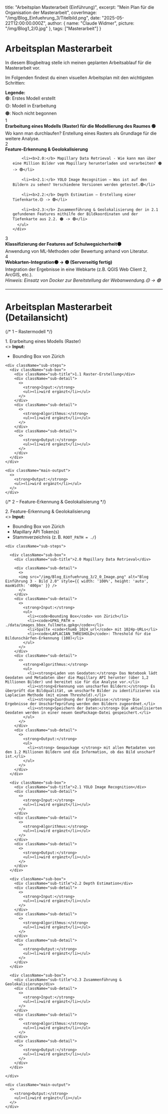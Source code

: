   title: "Arbeitsplan Masterarbeit (Einführung)",
  excerpt: "Mein Plan für die Organisation der Masterarbeit",
  coverImage: "/img/Blog_Einfuehrung_3/Titelbild.png",
  date: "2025-05-22T12:00:00.000Z",
  author: {
    name: "Claude Widmer",
    picture: "/img/Blog1_2/0.jpg"
  },
  tags: ["Masterarbeit"]
}

# Arbeitsplan Masterarbeit

In diesem Blogbeitrag stelle ich meinen geplanten Arbeitsablauf für die Masterarbeit vor.

Im Folgenden findest du einen visuellen Arbeitsplan mit den wichtigsten Schritten:
<div className="timeline-legend">
  <b>Legende:</b><br />
  <span></span> 🟢: Erstes Modell erstellt<br />
  <span></span> 🟡: Modell in Erarbeitung<br />
  <span></span> 🟠: Noch nicht begonnen
</div>


<div className="timeline-container">

  <div className="timeline-step">
    <div className="timeline-number">1</div>
    <div className="timeline-box">
      <b>Erarbeitung eines Modells (Raster) für die Modellierung des Raumes 🟢 </b><br />
      Wo kann man durchlaufen? Erstellung eines Rasters als Grundlage für die weitere Analyse.
    </div>
  </div>

  <div className="timeline-step">
    <div className="timeline-number">2</div>
    <div className="timeline-box">
      <b>Feature-Erkennung & Geolokalisierung</b>
      <ul>

        <li><b>2.0:</b> Mapillary Data Retrieval - Wie kann man über eine Million Bilder vom Mapillary herunterladen und verarbeiten? 🟠 -> 🟢</li>

        <li><b>2.1:</b> YOLO Image Recognition – Was ist auf den Bildern zu sehen? Verschiedene Versionen werden getestet.🟢</li>

        <li><b>2.2:</b> Depth Estimation – Erstellung einer Tiefenkarte.🟡 -> 🟢</li>

        <li><b>2.3:</b> Zusammenführung & Geolokalisierung der in 2.1 gefundenen Features mithilfe der Bildkoordinaten und der Tiefenkarte aus 2.2. 🟠 -> 🟢</li>
      </ul>
    </div>
  </div>

  <div className="timeline-step">
    <div className="timeline-number">3</div>
    <div className="timeline-box">
      <b>Klassifizierung der Features auf Schulwegsicherheit🟠</b><br />
      Anwendung von ML-Methoden oder Bewertung anhand von Literatur.
    </div>
  </div>

  <div className="timeline-step">
    <div className="timeline-number">4</div>
    <div className="timeline-box">
      <b>Webkarten-Integration🟠 -> 🟡 (Serverseitig fertig)</b><br />
      Integration der Ergebnisse in eine Webkarte (z.B. QGIS Web Client 2, ArcGIS, etc.).<br />
      <i>Hinweis: Einsatz von Docker zur Bereitstellung der Webanwendung.🟡 -> 🟢</i>
    </div>
  </div>

</div>


<hr />

# Arbeitsplan Masterarbeit (Detailansicht)

<div className="multi-stage">

  {/* 1 – Rastermodell */}
  <div className="main-stage">
    <div className="main-title">1. Erarbeitung eines Modells (Raster)</div>
    <div className="main-input">
      <>
        <strong>Input:</strong>
        <ul>
          <li>Bounding Box von Zürich</li>
        </ul>
      </>
    </div>

    <div className="sub-steps">
      <div className="sub-box">
        <div className="sub-title">1.1 Raster-Erstellung</div>
        <div className="sub-detail">
          <>
            <strong>Input:</strong>
            <ul><li>wird ergänzt</li></ul>
          </>
        </div>
        <div className="sub-detail">
          <>
            <strong>Algorithmus:</strong>
            <ul><li>wird ergänzt</li></ul>
          </>
        </div>
        <div className="sub-detail">
          <>
            <strong>Output:</strong>
            <ul><li>wird ergänzt</li></ul>
          </>
        </div>
      </div>
    </div>

    <div className="main-output">
      <>
        <strong>Output:</strong>
        <ul><li>wird ergänzt</li></ul>
      </>
    </div>
  </div>

  {/* 2 – Feature-Erkennung & Geolokalisierung */}
  <div className="main-stage">
    <div className="main-title">2. Feature-Erkennung & Geolokalisierung</div>
    <div className="main-input">
      <>
        <strong>Input:</strong>
        <ul>
          <li>Bounding Box von Zürich</li>
          <li>Mapillary API Token(s)</li>
          <li>Stammverzeichnis (z. B. <code>ROOT_PATH = ./</code>)</li>
        </ul>
      </>
    </div>

    <div className="sub-steps">

      <div className="sub-box">
        <div className="sub-title">2.0 Mapillary Data Retrieval</div>
                
        <div className="sub-detail">
          <>
          <img src="/img/Blog_Einfuehrung_3/2_0_Image.png" alt="Blog Einführung 3 - Bild 2.0" style={{ width: '100%', height: 'auto', maxWidth: '400px' }} />
          </>
        </div>
        <div className="sub-detail">
          <>
            <strong>Input:</strong>
            <ul>
              <li><code>Bounding Box</code> von Zürich</li>
              <li><code>GPKG_PATH = ./data/images_bbox_fullmeta.gpkg</code></li>
              <li>Spalte <code>thumb_1024_url</code> mit 1024p-URLs</li>
              <li><code>LAPLACIAN_THRESHOLD</code>: Threshold für die Bildunschärfen-Erkennung (100)</li>
            </ul>
          </>
        </div>
        <div className="sub-detail">
          <>
            <strong>Algorithmus:</strong>
            <ul>
              <li><strong>Laden von Geodaten:</strong> Das Notebook lädt Geodaten und Metadaten über die Mapillary API herunter (über 1,2 Millionen Bilder) und bereitet sie für die Analyse vor.</li>
              <li><strong>Erkennung von unscharfen Bildern:</strong> Es überprüft die Bildqualität, um unscharfe Bilder zu identifizieren via Laplacian Methode (mit einem Threshold).</li>
              <li><strong>Zuordnung der Ergebnisse:</strong> Die Ergebnisse der Unschärfeprüfung werden den Bildern zugeordnet.</li>
              <li><strong>Speichern der Daten:</strong> Die aktualisierten Geodaten werden in einer neuen GeoPackage-Datei gespeichert.</li>
            </ul>
          </>
        </div>
        <div className="sub-detail">
          <>
            <strong>Output:</strong>
            <ul>
              <li><strong> Geopackage </strong> mit allen Metadaten von den 1.2 Millionen Bildern und die Information, ob das Bild unscharf ist.</li>
            </ul>
          </>
        </div>
      </div>

      <div className="sub-box">
        <div className="sub-title">2.1 YOLO Image Recognition</div>
        <div className="sub-detail">
          <>
            <strong>Input:</strong>
            <ul><li>wird ergänzt</li></ul>
          </>
        </div>
        <div className="sub-detail">
          <>
            <strong>Algorithmus:</strong>
            <ul><li>wird ergänzt</li></ul>
          </>
        </div>
        <div className="sub-detail">
          <>
            <strong>Output:</strong>
            <ul><li>wird ergänzt</li></ul>
          </>
        </div>
      </div>

      <div className="sub-box">
        <div className="sub-title">2.2 Depth Estimation</div>
        <div className="sub-detail">
          <>
            <strong>Input:</strong>
            <ul><li>wird ergänzt</li></ul>
          </>
        </div>
        <div className="sub-detail">
          <>
            <strong>Algorithmus:</strong>
            <ul><li>wird ergänzt</li></ul>
          </>
        </div>
        <div className="sub-detail">
          <>
            <strong>Output:</strong>
            <ul><li>wird ergänzt</li></ul>
          </>
        </div>
      </div>

      <div className="sub-box">
        <div className="sub-title">2.3 Zusammenführung & Geolokalisierung</div>
        <div className="sub-detail">
          <>
            <strong>Input:</strong>
            <ul><li>wird ergänzt</li></ul>
          </>
        </div>
        <div className="sub-detail">
          <>
            <strong>Algorithmus:</strong>
            <ul><li>wird ergänzt</li></ul>
          </>
        </div>
        <div className="sub-detail">
          <>
            <strong>Output:</strong>
            <ul><li>wird ergänzt</li></ul>
          </>
        </div>
      </div>

    </div>

    <div className="main-output">
      <>
        <strong>Output:</strong>
        <ul><li>wird ergänzt</li></ul>
      </>
    </div>
  </div>

</div>
